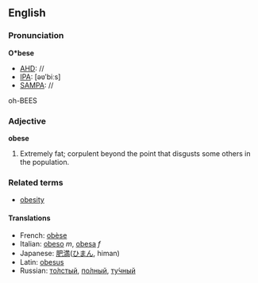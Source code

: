 ==English==
===Pronunciation===
'''O*bese'''
*[[AHD]]: //
*[[IPA]]: [&#x259;&#x28B;&#x2B9;bi&#x2D0;s]
*[[SAMPA]]: //
oh-BEES

===Adjective===
'''obese'''

#Extremely fat; corpulent beyond the point that disgusts some others in the population.

===Related terms===
*[[obesity]]

====Translations====
*French: [[obèse]]
*Italian: [[obeso]] ''m'', [[obesa]] ''f''
*Japanese: [[肥満]]([[ひまん]], himan)
*Latin: [[obesus]]
*Russian: [[толстый|то́лстый]], [[полный|по́лный]], [[тучный|ту́чный]]